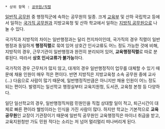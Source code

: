  * 상위 항목 : [[공무원/직렬]]

[[일반직 공무원]] 중 행정직군에 속하는 공무원의 일종. 크게 [[교육부]] 및 산하 국립학교 등에서 일하는 [[국가직 공무원]]과 지방교육청 및 산하 학교에서 일하는 [[지방직 공무원]]으로 나눌 수 있다.

국가직과 지방직의 차이는 일반행정과는 달리 천지차이인데, 국가직의 경우 직렬이 일반행정과 동일하게 '''행정직렬'''로 묶여 있어 상호간 인사교류도 어느 정도 가능한 것에 비해, 지방직의 경우, 근무기관이 일반행정과 완전히 분리되어 있어, '''교육행정직렬'''로 따로 분류된다. 따라서 '''상호 인사교류가 불가능'''하다.

국가직의 경우 근무처가 많지 않고, 대개의 경우 일반행정직이 업무를 대체할 수 있기 때문에 채용 인원이 매우 적은 편이다. 반면 지방직은 지방교육청 소속 공무원 중에 교사(...) 다음으로 사람이 많기 때문에, 일반행정직만큼은 아니지만 채용 인원이 어느 정도 되는 편이다. 발령지는 일선학교 행정실부터 교육지원청, 도서관, 교육청 본청 등 다양하다.

일단 일선학교의 경우, 일반행정직처럼 민원인을 직접 상대할 일이 적고, 퇴근시간이 대체로 빠른 편이라 웰빙이라는 인식을 가진 사람이 많다. 하지만 학교는 기본적으로 '''교육공무원'''인 교장이 기관장이기 때문에 일반직 공무원인 교육행정직은 마이너 취급을 받고, 교육지원청만 가도 민원 적다는 소리는 저 넘어 멀리멀리 떠나버리게 된다.
